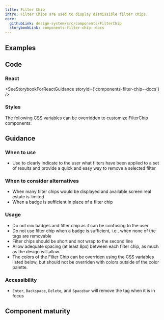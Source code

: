 ```yaml
---
title: Filter Chip
intro: Filter Chips are used to display dismissible filter chips.
core:
  githubLink: design-system/src/components/FilterChip
  storybookLink: components-filter-chip--docs
---
```


## Examples

<StorybookExample componentName="filterChip" storyId="components-filter-chip--multiple-chips" />

## Code

### React

<SeeStorybookForReactGuidance storyId={'components-filter-chip--docs'} />

### Styles

The following CSS variables can be overridden to customize FilterChip components:

<ComponentThemeOptions componentname="filter-chip" />

## Guidance

### When to use

- Use to clearly indicate to the user what filters have been applied to a set of results and provide a quick and easy way to remove a selected filter

### When to consider alternatives

- When many filter chips would be displayed and available screen real estate is limited
- When a badge is sufficient in place of a filter chip

### Usage

- Do not mix badges and filter chip as it can be confusing to the user
- Do not use filter chip when a badge is sufficient, i.e., when none of the tags are removable
- Filter chips should be short and not wrap to the second line
- Allow adequate spacing (at least 8px) between each filter chip, as much as the design will allow.
- The colors of the Filter Chip can be overriden using the CSS variables listed below, but should not be overriden with colors outside of the color palette.

### Accessibility

- `Enter`, `Backspace`, `Delete`, and `Spacebar` will remove the tag when it is in focus

## Component maturity

<MaturityChecklist
  a11yStandards={true}
  color={true}
  forcedColors={true}
  screenReaders={true}
  keyboardNavigable={true}
  storybook={true}
  responsive={true}
  spanish={true}
  completeUiKit={false}
  responsiveUiKit={false}
  tokensInCode={true}
  tokensInSketch={true}
/>
